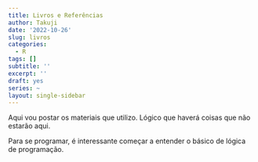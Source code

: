 ```yaml
---
title: Livros e Referências
author: Takuji
date: '2022-10-26'
slug: livros
categories:
  - R
tags: []
subtitle: ''
excerpt: ''
draft: yes
series: ~
layout: single-sidebar
---
```


Aqui vou postar os materiais que utilizo. Lógico que haverá coisas que não estarão aqui.

Para se programar, é interessante começar a entender o básico de lógica de programação. 
